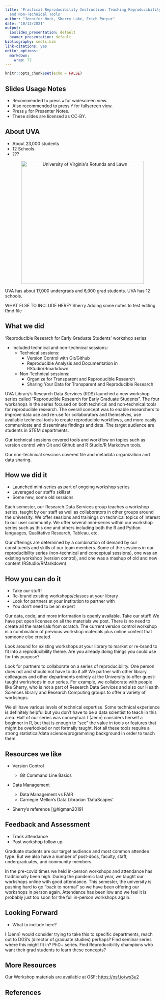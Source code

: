 ```yaml
---
title: 'Practical Reproducibility Instruction: Teaching Reproducibility with Technical
  and Non-Technical Tools'
author: "Jennifer Huck, Sherry Lake, Erich Purpur"
date: "10/13/2021"
output:
  ioslides_presentation: default
  beamer_presentation: default
bibliography: sedls.bib  
link-citations: yes
editor_options: 
  markdown: 
    wrap: 72
---
```


```r
knitr::opts_chunk$set(echo = FALSE)
```

<style>
  .note {
    font-size: 50%;
  }
  .references {
    font-size: 70%;
  }
</style>

## Slides Usage Notes 

- Recommended to press `w` for widescreen view.
- Also recommended to press `f` for fullscreen view.
- Press `p` for Presenter Notes.
- These slides are licensed as CC-BY.


## About UVA

-   About 23,000 students
-   12 Schools
-   ???

<center>

![](images/UVA.png "University of Virginia's Rotunda and Lawn"){width="400px"}

</center>

::: {.notes}
UVA has about 17,000 undergrads and 6,000 grad students. UVA has 12
schools.

WHAT ELSE TO INCLUDE HERE? Sherry Adding some notes to test editing Rmd
file
:::

## What we did

'Reproducible Research for Early Graduate Students' workshop series

- Included technical and non-technical sessions: 
  - Technical sessions: 
    - Version Control with Git/Github 
    - Reproducible Analysis and Documentation in RStudio/Rmarkdown 
  - Non-Technical sessions: 
    - Organize for Transparent and Reproducible Research 
    - Sharing Your Data for Transparent and Reproducible Research

::: {.notes}
UVA Library's Research Data Services (RDS) launched a new workshop
series called "Reproducible Research for Early Graduate Students". The
four workshops in the series focused on both technical and non-technical
tools for reproducible research. The overall concept was to enable
researchers to improve data use and re-use for collaborators and
themselves, use available technical tools to create reproducible
workflows, and more easily communicate and disseminate findings and
data. The target audience are students in STEM departments.

Our technical sessions covered tools and workflow on topics such as
version control with Git and Github and R Studio/R Markdown tools.

Our non-technical sessions covered file and metadata organization and
data sharing.
:::

## How we did it

-   Launched mini-series as part of ongoing workshop series
-   Leveraged our staff's skillset
-   Some new, some old sessions

::: {.notes}
Each semester, our Research Data Services group teaches a workshop
series, taught by our staff as well as collaborators in other groups
around the university. We offer sessions and trainings on technical
topics of interest to our user community. We offer several mini-series
within our workshop series such as this one and others including both
the R and Python languages, Qualitative Research, Tableau, etc.

Our offerings are determined by a combination of demand by our
constituents and skills of our team members. Some of the sessions in our
reproducibility series (non-technical and conceptual sessions), one was
an existing workshop (version control), and one was a mashup of old and
new content (RStudio/RMarkdown)
:::

## How you can do it

-   Take our stuff!
-   Re-brand existing workshops/classes at your library
-   Look for partners at your institution to partner with
-   You don't need to be an expert

::: {.notes}
Our data, code, and more information is openly available. Take our
stuff! We have put open licenses on all the materials we post. There is
no need to create all the materials from scratch. The current version
control workshop is a combination of previous workshop materials plus
online content that someone else created.

Look around for existing workshops at your library to market or re-brand
to fit into a reproducibility theme. Are you already doing things you
could use for this purpose?

Look for partners to collaborate on a series of reproducibility. One
person does not and should not have to do it all! We partner with other
library colleagues and other departments entirely at the University to
offer guest-taught workshops in our series. For example, we collaborate
with people like Sherry, who is not a part of Research Data Services and
also our Health Sciences library and Research Computing groups to offer
a variety of workshops.

We all have various levels of technical expertise. Some technical
experience is definitely helpful but you don't have to be a data
scientist to teach in this area. Half of our series was conceptual. I
(Jenn) considers herself a beginner in R, but that is enough to "see"
the value in tools or features that might be overlooked or not formally
taught. Not all these tools require a strong statistical/data
science/programming background in order to teach them.
:::

## Resources we like

-   Version Control

    -   Git Command Line Basics

-   Data Management

    -   Data Management vs FAIR
    -   Carnegie Mellon's Data Librarian 'DataScapes'

-   Sherry's reference [@higman2019]

## Feedback and Assessment

-   Track attendance
-   Post workshop follow up

::: {.notes}
Graduate students are our target audience and most common attendee type.
But we also have a number of post-docs, faculty, staff, undergraduates,
and community members.

In the pre-covid times we held in-person workshops and attendance has
traditionally been high. During the pandemic last year, we taught our
workshops online with good attendance. This semester, the university is
pushing hard to go "back to normal" so we have been offering our
workshops in person again. Attendance has been low and we feel it is
probably just too soon for the full in-person workshops again.
:::

## Looking Forward

-   What to include here?

::: {.notes}
I (Jenn) would consider trying to take this to specific departments,
reach out to DGS's (director of graduate studies) perhaps? Find seminar
series where this might fit in? PhD+ series. Find Reproducibility
champions who want their grad students to learn these concepts?
:::

## More Resources

Our Workshop materials are available at OSF: <https://osf.io/ws3u2>


## References

